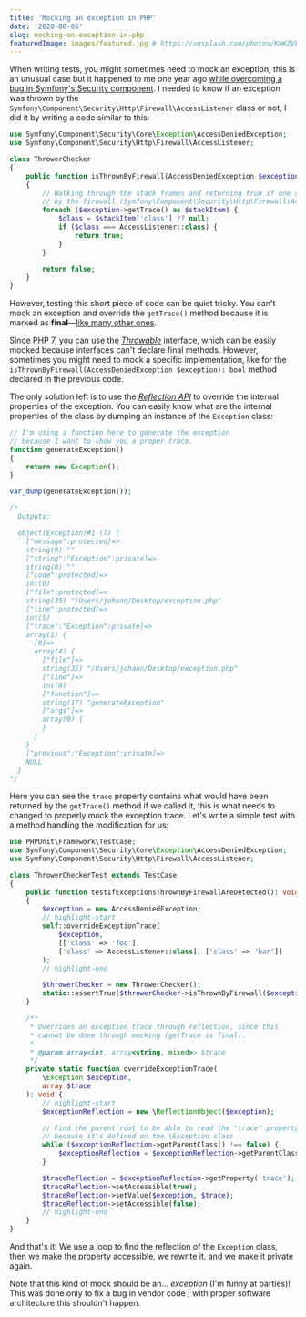 ```yaml
---
title: 'Mocking an exception in PHP'
date: '2020-08-06'
slug: mocking-an-exception-in-php
featuredImage: images/featured.jpg # https://unsplash.com/photos/KmKZV8pso-s
---
```


When writing tests, you might sometimes need to mock an exception, this is an unusual case but it happened to me one year ago [while overcoming a bug in Symfony's Security component](https://github.com/symfony/symfony/issues/28229#issuecomment-507273572). I needed to know if an exception was thrown by the `Symfony\Component\Security\Http\Firewall\AccessListener` class or not, I did it by writing a code similar to this:

```php
use Symfony\Component\Security\Core\Exception\AccessDeniedException;
use Symfony\Component\Security\Http\Firewall\AccessListener;

class ThrowerChecker
{
    public function isThrownByFirewall(AccessDeniedException $exception): bool
    {
        // Walking through the stack frames and returning true if one of them is triggered
        // by the firewall (Symfony\Component\Security\Http\Firewall\AccessListener)
        foreach ($exception->getTrace() as $stackItem) {
            $class = $stackItem['class'] ?? null;
            if ($class === AccessListener::class) {
                return true;
            }
        }

        return false;
    }
}
```

However, testing this short piece of code can be quiet tricky. You can't mock an exception and override the `getTrace()` method because it is marked as **final**—[like many other ones](https://www.php.net/manual/en/class.exception.php#exception.synopsis).

Since PHP 7, you can use the [_Throwable_](https://www.php.net/manual/en/class.throwable.php) interface, which can be easily mocked because interfaces can't declare final methods. However, sometimes you might need to mock a specific implementation, like for the `isThrownByFirewall(AccessDeniedException $exception): bool` method declared in the previous code.

The only solution left is to use the [_Reflection API_](https://www.php.net/manual/en/book.reflection.php) to override the internal properties of the exception. You can easily know what are the internal properties of the class by dumping an instance of the `Exception` class:

```php
// I'm using a function here to generate the exception
// because I want to show you a proper trace.
function generateException()
{
    return new Exception();
}

var_dump(generateException());

/*
  Outputs:

  object(Exception)#1 (7) {
    ["message":protected]=>
    string(0) ""
    ["string":"Exception":private]=>
    string(0) ""
    ["code":protected]=>
    int(0)
    ["file":protected]=>
    string(35) "/Users/johann/Desktop/exception.php"
    ["line":protected]=>
    int(5)
    ["trace":"Exception":private]=>
    array(1) {
      [0]=>
      array(4) {
        ["file"]=>
        string(35) "/Users/johann/Desktop/exception.php"
        ["line"]=>
        int(8)
        ["function"]=>
        string(17) "generateException"
        ["args"]=>
        array(0) {
        }
      }
    }
    ["previous":"Exception":private]=>
    NULL
  }
*/
```

Here you can see the `trace` property contains what would have been returned by the `getTrace()` method if we called it, this is what needs to changed to properly mock the exception trace. Let's write a simple test with a method handling the modification for us:

```php
use PHPUnit\Framework\TestCase;
use Symfony\Component\Security\Core\Exception\AccessDeniedException;
use Symfony\Component\Security\Http\Firewall\AccessListener;

class ThrowerCheckerTest extends TestCase
{
    public function testIfExceptionsThrownByFirewallAreDetected(): void
    {
        $exception = new AccessDeniedException;
        // highlight-start
        self::overrideExceptionTrace(
            $exception,
            [['class' => 'foo'],
            ['class' => AccessListener::class], ['class' => 'bar']]
        );
        // highlight-end

        $throwerChecker = new ThrowerChecker();
        static::assertTrue($throwerChecker->isThrownByFirewall($exception));
    }

    /**
     * Overrides an exception trace through reflection, since this
     * cannot be done through mocking (getTrace is final).
     *
     * @param array<int, array<string, mixed>> $trace
     */
    private static function overrideExceptionTrace(
        \Exception $exception,
        array $trace
    ): void {
        // highlight-start
        $exceptionReflection = new \ReflectionObject($exception);

        // Find the parent root to be able to read the "trace" property
        // because it's defined on the \Exception class
        while ($exceptionReflection->getParentClass() !== false) {
            $exceptionReflection = $exceptionReflection->getParentClass();
        }

        $traceReflection = $exceptionReflection->getProperty('trace');
        $traceReflection->setAccessible(true);
        $traceReflection->setValue($exception, $trace);
        $traceReflection->setAccessible(false);
        // highlight-end
    }
}
```

And that's it! We use a loop to find the reflection of the `Exception` class, then [we make the property accessible](https://www.php.net/manual/en/reflectionproperty.setaccessible.php), we rewrite it, and we make it private again.

Note that this kind of mock should be an… _exception_ (I'm funny at parties)! This was done only to fix a bug in vendor code ; with proper software architecture this shouldn't happen.
